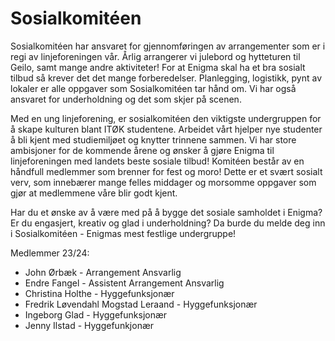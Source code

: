 # Sosialkomitéen



<Cookie />

Sosialkomitéen har ansvaret for gjennomføringen av arrangementer som er i regi av
linjeforeningen vår. Årlig arrangerer vi julebord og hytteturen til Geilo, samt mange andre
aktiviteter! For at Enigma skal ha et bra sosialt tilbud så krever det det mange forberedelser.
Planlegging, logistikk, pynt av lokaler er alle oppgaver som Sosialkomitéen tar hånd om. Vi har
også ansvaret for underholdning og det som skjer på scenen.

Med en ung linjeforening, er sosialkomitéen den viktigste undergruppen for å skape kulturen
blant ITØK studentene. Arbeidet vårt hjelper nye studenter å bli kjent med studiemiljøet og
knytter trinnene sammen. Vi har store ambisjoner for de kommende årene og ønsker å gjøre
Enigma til linjeforeningen med landets beste sosiale tilbud!
Komitéen består av en håndfull medlemmer som brenner for fest og moro! Dette er et svært
sosialt verv, som innebærer mange felles middager og morsomme oppgaver som gjør at
medlemmene våre blir godt kjent.

Har du et ønske av å være med på å bygge det sosiale samholdet i Enigma? Er du engasjert,
kreativ og glad i underholdning? Da burde du melde deg inn i Sosialkomitéen - Enigmas mest
festlige undergruppe!

Medlemmer 23/24:
- John Ørbæk - Arrangement Ansvarlig
- Endre Fangel - Assistent Arrangement Ansvarlig
- Christina Holthe - Hyggefunksjonær
- Fredrik Løvendahl Mogstad Leraand - Hyggefunksjonær
- Ingeborg Glad - Hyggefunksjonær
- Jenny Ilstad - Hyggefunkjonær

<div style={{width: '20rem'}}><Bilde url={'/img/Img/Sosial2.jpg'} alt={'Enigma på hyttetur til Geilo'}/></div>
